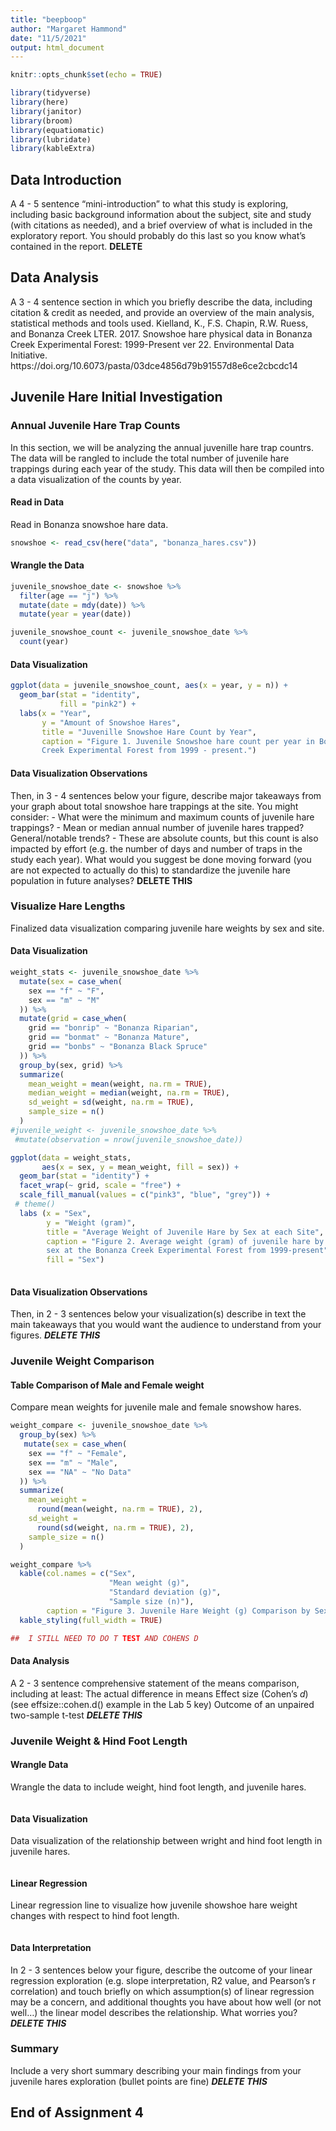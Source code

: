 ```yaml
---
title: "beepboop"
author: "Margaret Hammond"
date: "11/5/2021"
output: html_document
---
```


```r
knitr::opts_chunk$set(echo = TRUE)

library(tidyverse)
library(here)
library(janitor)
library(broom)
library(equatiomatic)
library(lubridate)
library(kableExtra)
```

## Data Introduction

A 4 - 5 sentence "mini-introduction" to what this study is exploring, including basic background information about the subject, site and study (with citations as needed), and a brief overview of what is included in the exploratory report. You should probably do this last so you know what’s contained in the report.
**DELETE**

## Data Analysis
A 3 - 4 sentence section in which you briefly describe the data, including citation & credit as needed, and provide an overview of the main analysis, statistical methods and tools used.
Kielland, K., F.S. Chapin, R.W. Ruess, and Bonanza Creek LTER. 2017. Snowshoe hare physical data in Bonanza Creek Experimental Forest: 1999-Present ver 22. Environmental Data Initiative. https://doi.org/10.6073/pasta/03dce4856d79b91557d8e6ce2cbcdc14

## Juvenile Hare Initial Investigation

### Annual Juvenile Hare Trap Counts
In this section, we will be analyzing the annual juvenille hare trap countrs. The data will be rangled to include the total number of juvenile hare trappings during each year of the study. This data will then be compiled into a data visualization of the counts by year. 


#### Read in Data
Read in Bonanza snowshoe hare data.

```r
snowshoe <- read_csv(here("data", "bonanza_hares.csv"))
```

#### Wrangle the Data

```r
juvenile_snowshoe_date <- snowshoe %>% 
  filter(age == "j") %>% 
  mutate(date = mdy(date)) %>% 
  mutate(year = year(date))

juvenile_snowshoe_count <- juvenile_snowshoe_date %>% 
  count(year)
```

#### Data Visualization

```r
ggplot(data = juvenile_snowshoe_count, aes(x = year, y = n)) +
  geom_bar(stat = "identity",
           fill = "pink2") +
  labs(x = "Year",
       y = "Amount of Snowshoe Hares",
       title = "Juvenille Snowshoe Hare Count by Year",
       caption = "Figure 1. Juvenile Snowshoe hare count per year in Bonanza 
       Creek Experimental Forest from 1999 - present.")
```

#### Data Visualization Observations
Then, in 3 - 4 sentences below your figure, describe major takeaways from your graph about total snowshoe hare trappings at the site. You might consider:
- What were the minimum and maximum counts of juvenile hare trappings?
- Mean or median annual number of juvenile hares trapped?
General/notable trends?
- These are absolute counts, but this count is also impacted by effort (e.g. the number of days and number of traps in the study each year). What would you suggest be done moving forward (you are not expected to actually do this) to standardize the juvenile hare population in future analyses?
**DELETE THIS**

### Visualize Hare Lengths
Finalized data visualization comparing juvenile hare weights by sex and site. 

#### Data Visualization

```r

weight_stats <- juvenile_snowshoe_date %>% 
  mutate(sex = case_when(
    sex == "f" ~ "F",
    sex == "m" ~ "M"
  )) %>% 
  mutate(grid = case_when(
    grid == "bonrip" ~ "Bonanza Riparian",
    grid == "bonmat" ~ "Bonanza Mature",
    grid == "bonbs" ~ "Bonanza Black Spruce"
  )) %>% 
  group_by(sex, grid) %>% 
  summarize(
    mean_weight = mean(weight, na.rm = TRUE),
    median_weight = median(weight, na.rm = TRUE),
    sd_weight = sd(weight, na.rm = TRUE),
    sample_size = n()
  )
#juvenile_weight <- juvenile_snowshoe_date %>% 
 #mutate(observation = nrow(juvenile_snowshoe_date))

ggplot(data = weight_stats, 
       aes(x = sex, y = mean_weight, fill = sex)) +
  geom_bar(stat = "identity") +
  facet_wrap(~ grid, scale = "free") +
  scale_fill_manual(values = c("pink3", "blue", "grey")) +
 # theme()
  labs (x = "Sex",
        y = "Weight (gram)",
        title = "Average Weight of Juvenile Hare by Sex at each Site",
        caption = "Figure 2. Average weight (gram) of juvenile hare by 
        sex at the Bonanza Creek Experimental Forest from 1999-present",
        fill = "Sex")
  
```

#### Data Visualization Observations
Then, in 2 - 3 sentences below your visualization(s) describe in text the main takeaways that you would want the audience to understand from your figures. ***DELETE THIS***

### Juvenile Weight Comparison

#### Table Comparison of Male and Female weight
Compare mean weights for juvenile male and female snowshow hares. 

```r

weight_compare <- juvenile_snowshoe_date %>% 
  group_by(sex) %>% 
   mutate(sex = case_when(
    sex == "f" ~ "Female",
    sex == "m" ~ "Male",
    sex == "NA" ~ "No Data"
  )) %>% 
  summarize(
    mean_weight = 
      round(mean(weight, na.rm = TRUE), 2),
    sd_weight = 
      round(sd(weight, na.rm = TRUE), 2),
    sample_size = n()
  )

weight_compare %>% 
  kable(col.names = c("Sex",
                      "Mean weight (g)", 
                      "Standard deviation (g)",
                      "Sample size (n)"),
        caption = "Figure 3. Juvenile Hare Weight (g) Comparison by Sex") %>% 
  kable_styling(full_width = TRUE)

##  I STILL NEED TO DO T TEST AND COHENS D
```

#### Data Analysis
A 2 - 3 sentence comprehensive statement of the means comparison, including at least:
The actual difference in means
Effect size (Cohen's *d*) (see effsize::cohen.d() example in the Lab 5 key)
Outcome of an unpaired two-sample t-test
***DELETE THIS***


### Juvenile Weight & Hind Foot Length

#### Wrangle Data
Wrangle the data to include weight, hind foot length, and juvenile hares.

```r

```

#### Data Visualization
Data visualization of the relationship between wright and hind foot length in juvenile hares.
```r

```

#### Linear Regression
Linear regression line to visualize how juvenile showshoe hare weight changes with respect to hind foot length.

```r

```

#### Data Interpretation
In 2 - 3 sentences below your figure, describe the outcome of your linear regression exploration (e.g. slope interpretation, R2 value, and Pearson's r correlation) and touch briefly on which assumption(s) of linear regression may be a concern, and additional thoughts you have about how well (or not well…) the linear model describes the relationship. What worries you? ***DELETE THIS***

### Summary
Include a very short summary describing your main findings from your juvenile hares exploration (bullet points are fine) ***DELETE THIS***

## End of Assignment 4
